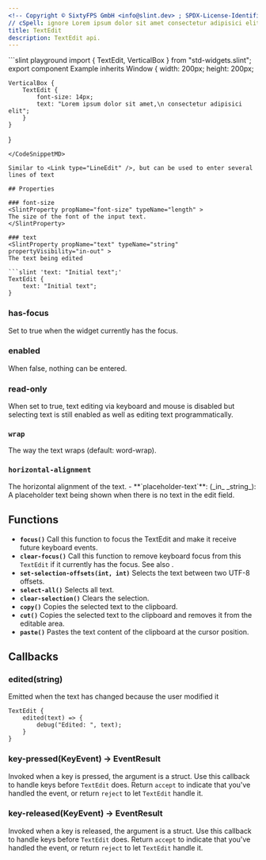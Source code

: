 ```yaml
---
<!-- Copyright © SixtyFPS GmbH <info@slint.dev> ; SPDX-License-Identifier: MIT -->
// cSpell: ignore Lorem ipsum dolor sit amet consectetur adipisici elit
title: TextEdit
description: TextEdit api.
---
```



<CodeSnippetMD imagePath="/src/assets/generated/std-widgets-textedit.png"  imageWidth="200" imageHeight="200"  imageAlt='std-widgets textedit example'>
```slint playground
import { TextEdit, VerticalBox } from "std-widgets.slint";
export component Example inherits Window {
    width: 200px;
    height: 200px;

    VerticalBox {
        TextEdit {
            font-size: 14px;
            text: "Lorem ipsum dolor sit amet,\n consectetur adipisici elit";
        }
    }
}
```
</CodeSnippetMD>

Similar to <Link type="LineEdit" />, but can be used to enter several lines of text

## Properties

### font-size
<SlintProperty propName="font-size" typeName="length" >
The size of the font of the input text.
</SlintProperty>

### text
<SlintProperty propName="text" typeName="string" propertyVisibility="in-out" >
The text being edited

```slint 'text: "Initial text";'
TextEdit {
    text: "Initial text";
}
```
</SlintProperty>

### has-focus
<SlintProperty propName="has-focus" typeName="bool" propertyVisibility="in-out" >
Set to true when the widget currently has the focus.
</SlintProperty>

### enabled
<SlintProperty propName="enabled" typeName="bool" defaultValue="true" >
When false, nothing can be entered.
</SlintProperty>

### read-only
<SlintProperty propName="read-only" typeName="bool" defaultValue="false" >
When set to true, text editing via keyboard and mouse is disabled but selecting text is still enabled as well as editing text programmatically.
</SlintProperty>

### `wrap`
<SlintProperty propName="wrap" typeName="enum" enumName="TextWrap">
The way the text wraps (default: word-wrap).
</SlintProperty>

### `horizontal-alignment`
<SlintProperty propName="horizontal-alignment" typeName="enum" enumName='TextHorizontalAlignment' >
The horizontal alignment of the text.
</SlintProperty>
-   **`placeholder-text`**: (_in_ _string_): A placeholder text being shown when there is no text in the edit field.

## Functions

-   **`focus()`** Call this function to focus the TextEdit and make it receive future keyboard events.
-   **`clear-focus()`** Call this function to remove keyboard focus from this `TextEdit` if it currently has the focus. See also <Link type="FocusHandling" label="focus handling" />.
-   **`set-selection-offsets(int, int)`** Selects the text between two UTF-8 offsets.
-   **`select-all()`** Selects all text.
-   **`clear-selection()`** Clears the selection.
-   **`copy()`** Copies the selected text to the clipboard.
-   **`cut()`** Copies the selected text to the clipboard and removes it from the editable area.
-   **`paste()`** Pastes the text content of the clipboard at the cursor position.

## Callbacks

### edited(string)

Emitted when the text has changed because the user modified it

```slint {2-4}
TextEdit {
    edited(text) => {
        debug("Edited: ", text);
    }
}
```

### key-pressed(KeyEvent) -> EventResult
Invoked when a key is pressed, the argument is a <Link type="KeyEvent" /> struct. Use this callback to
handle keys before `TextEdit` does. Return `accept` to indicate that you've handled the event, or return
`reject` to let `TextEdit` handle it.

### key-released(KeyEvent) -> EventResult
Invoked when a key is released, the argument is a <Link type="KeyEvent" /> struct. Use this callback to
handle keys before `TextEdit` does. Return `accept` to indicate that you've handled the event, or return
`reject` to let `TextEdit` handle it.
